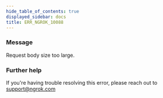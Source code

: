 ```yaml
---
hide_table_of_contents: true
displayed_sidebar: docs
title: ERR_NGROK_10088
---
```


### Message

Request body size too large.

<ErrorDetails />

### Further help

If you're having trouble resolving this error, please reach out to [support@ngrok.com](mailto:support@ngrok.com?subject=Help%20with%20ERR_NGROK_10088)
